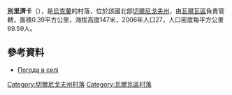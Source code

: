{{coord|50|28|24|N|32|51|29|E|scale:100000|display=title}}

'''別里濟卡'''（{{lang-uk|Берізка}}），是[[烏克蘭|烏克蘭]]的村落，位於該國北部[[切爾尼戈夫州|切爾尼戈夫州]]，由[[瓦爾瓦區|瓦爾瓦區]]負責管轄，面積0.39平方公里，海拔高度147米，2006年人口27，人口密度每平方公里69.59人。

==參考資料==
*[http://weather.in.ua/ua/chernigovskaja/1079 Погода в селі ]{{Wayback|url=http://weather.in.ua/ua/chernigovskaja/1079 |date=20111220142409 }}

[[Category:切爾尼戈夫州村落|Category:切爾尼戈夫州村落]]
[[Category:瓦爾瓦區村落|Category:瓦爾瓦區村落]]


{{Chernihiv-geo-stub}}